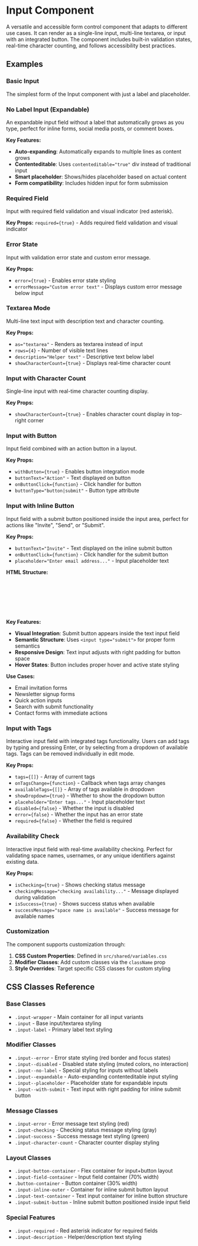 
<Meta of={InputStories} />

# Input Component

A versatile and accessible form control component that adapts to different use cases. It can render as a single-line input, multi-line textarea, or input with an integrated button. The component includes built-in validation states, real-time character counting, and follows accessibility best practices.

## Examples

### Basic Input

The simplest form of the Input component with just a label and placeholder.

<Canvas of={InputStories.Default} />

### No Label Input (Expandable)

An expandable input field without a label that automatically grows as you type, perfect for inline forms, social media posts, or comment boxes.

<Canvas of={InputStories.NoLabel} />

**Key Features:**
- **Auto-expanding**: Automatically expands to multiple lines as content grows
- **Contenteditable**: Uses `contenteditable="true"` div instead of traditional input
- **Smart placeholder**: Shows/hides placeholder based on actual content
- **Form compatibility**: Includes hidden input for form submission

### Required Field

Input with required field validation and visual indicator (red asterisk).

<Canvas of={InputStories.Required} />

**Key Props:** `required={true}` - Adds required field validation and visual indicator

### Error State

Input with validation error state and custom error message.

<Canvas of={InputStories.WithError} />

**Key Props:** 
- `error={true}` - Enables error state styling
- `errorMessage="Custom error text"` - Displays custom error message below input

### Textarea Mode

Multi-line text input with description text and character counting.

<Canvas of={InputStories.AsTextarea} />

**Key Props:**
- `as="textarea"` - Renders as textarea instead of input
- `rows={4}` - Number of visible text lines
- `description="Helper text"` - Descriptive text below label
- `showCharacterCount={true}` - Displays real-time character count

### Input with Character Count

Single-line input with real-time character counting display.

<Canvas of={InputStories.WithCharacterCount} />

**Key Props:** 
- `showCharacterCount={true}` - Enables character count display in top-right corner

### Input with Button

Input field combined with an action button in a layout.

<Canvas of={InputStories.WithButton} />

**Key Props:**
- `withButton={true}` - Enables button integration mode
- `buttonText="Action"` - Text displayed on button
- `onButtonClick={function}` - Click handler for button
- `buttonType="button|submit"` - Button type attribute

### Input with Inline Button

Input field with a submit button positioned inside the input area, perfect for actions like "Invite", "Send", or "Submit".

<Canvas of={InputStories.InlineButton} />

**Key Props:**
- `buttonText="Invite"` - Text displayed on the inline submit button
- `onButtonClick={function}` - Click handler for the submit button
- `placeholder="Enter email address..."` - Input placeholder text

**HTML Structure:**
```html
<div class="input-wrapper">
  <input type="submit" class="input-submit-button" value="Invite" />
  <div class="input-text-container">
    <input type="text" class="input input--with-submit" />
  </div>
</div>
```

**Key Features:**
- **Visual Integration**: Submit button appears inside the text input field
- **Semantic Structure**: Uses `<input type="submit">` for proper form semantics
- **Responsive Design**: Text input adjusts with right padding for button space
- **Hover States**: Button includes proper hover and active state styling

**Use Cases:**
- Email invitation forms
- Newsletter signup forms
- Quick action inputs
- Search with submit functionality
- Contact forms with immediate actions

### Input with Tags

Interactive input field with integrated tags functionality. Users can add tags by typing and pressing Enter, or by selecting from a dropdown of available tags. Tags can be removed individually in edit mode.

<Canvas of={InputStories.WithTags} />

**Key Props:**
- `tags={[]}` - Array of current tags
- `onTagsChange={function}` - Callback when tags array changes
- `availableTags={[]}` - Array of tags available in dropdown
- `showDropdown={true}` - Whether to show the dropdown button
- `placeholder="Enter tags..."` - Input placeholder text
- `disabled={false}` - Whether the input is disabled
- `error={false}` - Whether the input has an error state
- `required={false}` - Whether the field is required

### Availability Check

Interactive input field with real-time availability checking. Perfect for validating space names, usernames, or any unique identifiers against existing data.

<Canvas of={InputStories.AvailabilityCheck} />

**Key Props:**
- `isChecking={true}` - Shows checking status message
- `checkingMessage="checking availability..."` - Message displayed during validation
- `isSuccess={true}` - Shows success status when available
- `successMessage="space name is available"` - Success message for available names

### Customization

The component supports customization through:

1. **CSS Custom Properties**: Defined in `src/shared/variables.css`
2. **Modifier Classes**: Add custom classes via the `className` prop
3. **Style Overrides**: Target specific CSS classes for custom styling

## CSS Classes Reference

### Base Classes
- `.input-wrapper` - Main container for all input variants
- `.input` - Base input/textarea styling
- `.input-label` - Primary label text styling

### Modifier Classes
- `.input--error` - Error state styling (red border and focus states)
- `.input--disabled` - Disabled state styling (muted colors, no interaction)
- `.input--no-label` - Special styling for inputs without labels
- `.input--expandable` - Auto-expanding contenteditable input styling
- `.input--placeholder` - Placeholder state for expandable inputs
- `.input--with-submit` - Text input with right padding for inline submit button

### Message Classes
- `.input-error` - Error message text styling (red)
- `.input-checking` - Checking status message styling (gray)
- `.input-success` - Success message text styling (green)
- `.input-character-count` - Character counter display styling

### Layout Classes
- `.input-button-container` - Flex container for input+button layout
- `.input-field-container` - Input field container (70% width)
- `.button-container` - Button container (30% width)
- `.input-inline-outer` - Container for inline submit button layout
- `.input-text-container` - Text input container for inline button structure
- `.input-submit-button` - Inline submit button positioned inside input field

### Special Features
- `.input-required` - Red asterisk indicator for required fields
- `.input-description` - Helper/description text styling
